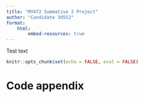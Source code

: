 ```yaml
---
title: "MY472 Summative 2 Project"
author: "Candidate 30552"
format: 
    html:
        embed-resources: true 
---
```


Test text 

```r
knitr::opts_chunk$set(echo = FALSE, eval = FALSE)
```

# Code appendix
```r

```
